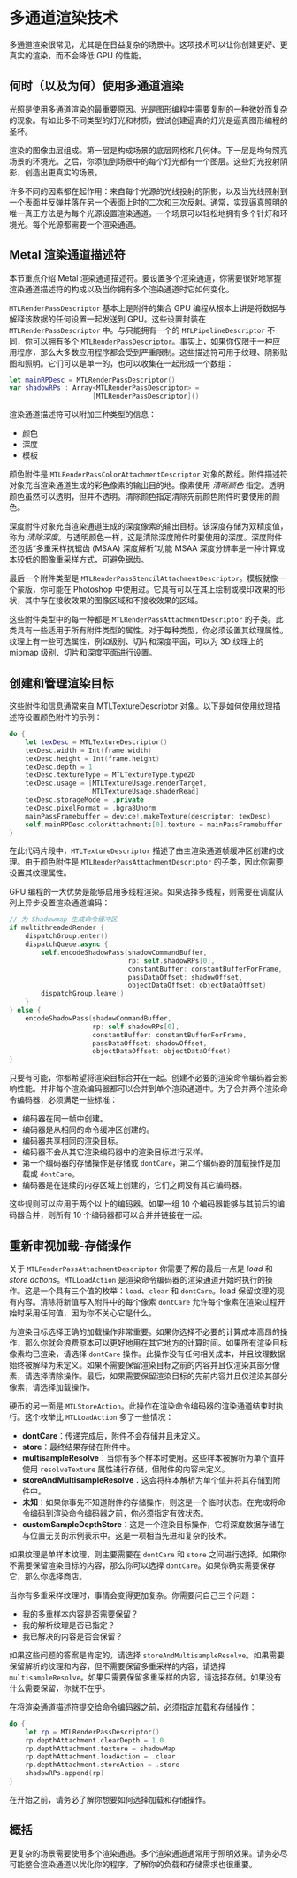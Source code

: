 # 多通道渲染技术

<Wisdom words="Leeloo Dallas Multipass!" author="The Fifth Element" />

多通道渲染很常见，尤其是在日益复杂的场景中。这项技术可以让你创建更好、更真实的渲染，而不会降低 GPU 的性能。

## 何时（以及为何）使用多通道渲染

光照是使用多通道渲染的最重要原因。光是图形编程中需要复制的一种微妙而复杂的现象。有如此多不同类型的灯光和材质，尝试创建逼真的灯光是逼真图形编程的圣杯。

渲染的图像由层组成。第一层是构成场景的底层网格和几何体。下一层是均匀照亮场景的环境光。之后，你添加到场景中的每个灯光都有一个图层。这些灯光投射阴影，创造出更真实的场景。

许多不同的因素都在起作用：来自每个光源的光线投射的阴影，以及当光线照射到一个表面并反弹并落在另一个表面上时的二次和三次反射。通常，实现逼真照明的唯一真正方法是为每个光源设置渲染通道。一个场景可以轻松地拥有多个针灯和环境光。每个光源都需要一个渲染通道。

## Metal 渲染通道描述符

本节重点介绍 Metal 渲染通道描述符。要设置多个渲染通道，你需要很好地掌握渲染通道描述符的构成以及当你拥有多个渲染通道时它如何变化。

`MTLRenderPassDescriptor` 基本上是附件的集合 GPU 编程从根本上讲是将数据与解释该数据的任何设置一起发送到 GPU。这些设置封装在 `MTLRenderPassDescriptor` 中。与只能拥有一个的 `MTLPipelineDescriptor` 不同，你可以拥有多个 `MTLRenderPassDescriptor`。事实上，如果你仅限于一种应用程序，那么大多数应用程序都会受到严重限制。这些描述符可用于纹理、阴影贴图和照明。它们可以是单一的，也可以收集在一起形成一个数组：

```swift
let mainRPDesc = MTLRenderPassDescriptor()
var shadowRPs : Array<MTLRenderPassDescriptor> =
                     [MTLRenderPassDescriptor]()
```

渲染通道描述符可以附加三种类型的信息：

- 颜色
- 深度
- 模板

颜色附件是 `MTLRenderPassColorAttachmentDescriptor` 对象的数组。附件描述符对象充当渲染通道生成的彩色像素的输出目的地。像素使用 _清晰颜色_ 指定。透明颜色虽然可以透明，但并不透明。清除颜色指定清除先前颜色附件时要使用的颜色。

深度附件对象充当渲染通道生成的深度像素的输出目标。该深度存储为双精度值，称为 _清除深度_。与透明颜色一样，这是清除深度附件时要使用的深度。深度附件还包括“多重采样抗锯齿 (MSAA) 深度解析”功能 MSAA 深度分辨率是一种计算成本较低的图像重采样方式，可避免锯齿。

最后一个附件类型是 `MTLRenderPassStencilAttachmentDescriptor`。模板就像一个蒙版，你可能在 Photoshop 中使用过。它具有可以在其上绘制或模印效果的形状，其中存在接收效果的图像区域和不接收效果的区域。

这些附件类型中的每一种都是 `MTLRenderPassAttachmentDescriptor` 的子类。此类具有一些适用于所有附件类型的属性。对于每种类型，你必须设置其纹理属性。纹理上有一些可选属性，例如级别、切片和深度平面，可以为 3D 纹理上的 mipmap 级别、切片和深度平面进行设置。

## 创建和管理渲染目标

这些附件和信息通常来自 MTLTextureDescriptor 对象。以下是如何使用纹理描述符设置颜色附件的示例：

```swift
do {
    let texDesc = MTLTextureDescriptor()
    texDesc.width = Int(frame.width)
    texDesc.height = Int(frame.height)
    texDesc.depth = 1
    texDesc.textureType = MTLTextureType.type2D
    texDesc.usage = [MTLTextureUsage.renderTarget,
                     MTLTextureUsage.shaderRead]
    texDesc.storageMode = .private
    texDesc.pixelFormat = .bgra8Unorm
    mainPassFramebuffer = device!.makeTexture(descriptor: texDesc)
    self.mainRPDesc.colorAttachments[0].texture = mainPassFramebuffer
}
```

在此代码片段中，`MTLTextureDescriptor` 描述了由主渲染通道帧缓冲区创建的纹理。由于颜色附件是 `MTLRenderPassAttachmentDescriptor` 的子类，因此你需要设置其纹理属性。

GPU 编程的一大优势是能够启用多线程渲染。如果选择多线程，则需要在调度队列上异步设置渲染通道编码：

```swift
// 为 Shadowmap 生成命令缓冲区
if multithreadedRender {
    dispatchGroup.enter()
    dispatchQueue.async {
        self.encodeShadowPass(shadowCommandBuffer,
                              rp: self.shadowRPs[0],
                              constantBuffer: constantBufferForFrame,
                              passDataOffset: shadowOffset,
                              objectDataOffset: objectDataOffset)
        dispatchGroup.leave()
    }
} else {
    encodeShadowPass(shadowCommandBuffer,
                     rp: self.shadowRPs[0],
                     constantBuffer: constantBufferForFrame,
                     passDataOffset: shadowOffset,
                     objectDataOffset: objectDataOffset)
}
```

只要有可能，你都希望将渲染目标合并在一起。创建不必要的渲染命令编码器会影响性能。并非每个渲染编码器都可以合并到单个渲染通道中。为了合并两个渲染命令编码器，必须满足一些标准：

- 编码器在同一帧中创建。
- 编码器是从相同的命令缓冲区创建的。
- 编码器共享相同的渲染目标。
- 编码器不会从其它渲染编码器中的渲染目标进行采样。
- 第一个编码器的存储操作是存储或 `dontCare`，第二个编码器的加载操作是加载或 `dontCare`。
- 编码器是在连续的内存区域上创建的，它们之间没有其它编码器。

这些规则可以应用于两个以上的编码器。如果一组 10 个编码器能够与其前后的编码器合并，则所有 10 个编码器都可以合并并链接在一起。

## 重新审视加载-存储操作

关于 `MTLRenderPassAttachmentDescriptor` 你需要了解的最后一点是 _load_ 和 _store actions_。`MTLLoadAction` 是渲染命令编码器的渲染通道开始时执行的操作。这是一个具有三个值的枚举：`load`、`clear` 和 `dontCare`。load 保留纹理的现有内容。清除将新值写入附件中的每个像素 `dontCare` 允许每个像素在渲染过程开始时采用任何值，因为你不关心它是什么。

为渲染目标选择正确的加载操作非常重要。如果你选择不必要的计算成本高昂的操作，那么你就会浪费原本可以更好地用在其它地方的计算时间。如果所有渲染目标像素均已渲染，请选择 `dontCare` 操作。此操作没有任何相关成本，并且纹理数据始终被解释为未定义。如果不需要保留渲染目标之前的内容并且仅渲染其部分像素，请选择清除操作。最后，如果需要保留渲染目标的先前内容并且仅渲染其部分像素，请选择加载操作。

硬币的另一面是 `MTLStoreAction`。此操作在渲染命令编码器的渲染通道结束时执行。这个枚举比 `MTLLoadAction` 多了一些情况：

- **dontCare**：传递完成后，附件不会存储并且未定义。
- **store**：最终结果存储在附件中。
- **multisampleResolve**：当你有多个样本时使用。这些样本被解析为单个值并使用 `resolveTexture` 属性进行存储，但附件的内容未定义。
- **storeAndMultisampleResolve**：这会将样本解析为单个值并将其存储到附件中。
- **未知**：如果你事先不知道附件的存储操作，则这是一个临时状态。在完成将命令编码到渲染命令编码器之前，你必须指定有效状态。
- **customSampleDepthStore**：这是一个渲染目标操作，它将深度数据存储在与位置无关的示例表示中。这是一项相当先进和复杂的技术。

如果纹理是单样本纹理，则主要需要在 `dontCare` 和 `store` 之间进行选择。如果你不需要保留渲染目标的内容，那么你可以选择 `dontCare`。如果你确实需要保存它，那么你选择商店。

当你有多重采样纹理时，事情会变得更加复杂。你需要问自己三个问题：

- 我的多重样本内容是否需要保留？
- 我的解析纹理是否已指定？
- 我已解决的内容是否会保留？

如果这些问题的答案是肯定的，请选择 `storeAndMultisampleResolve`。如果需要保留解析的纹理和内容，但不需要保留多重采样的内容，请选择 `multisampleResolve`。如果只需要保留多重采样的内容，请选择存储。如果没有什么需要保留，你就不在乎。

在将渲染通道描述符提交给命令编码器之前，必须指定加载和存储操作：

```swift
do {
    let rp = MTLRenderPassDescriptor()
    rp.depthAttachment.clearDepth = 1.0
    rp.depthAttachment.texture = shadowMap
    rp.depthAttachment.loadAction = .clear
    rp.depthAttachment.storeAction = .store
    shadowRPs.append(rp)
}
```

在开始之前，请务必了解你想要如何选择加载和存储操作。

## 概括

更复杂的场景需要使用多个渲染通道。多个渲染通道通常用于照明效果。请务必尽可能整合渲染通道以优化你的程序。了解你的负载和存储需求也很重要。
